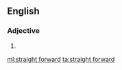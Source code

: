 ==English==

===Adjective===
{{en-adj|head=[[straight]] [[forward]]}}

# {{alternative spelling of|straightforward|lang=en}}

[[ml:straight forward]]
[[ta:straight forward]]